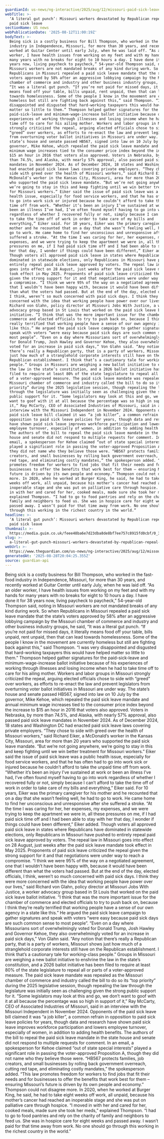 ```yaml
---
guardianId: us-news/ng-interactive/2025/aug/12/missouri-paid-sick-leave-repeal
webTitle: >-
  ‘A literal gut punch’: Missouri workers devastated by Republican repeal of
  paid sick leave
sectionName: US news
webPublicationDate: '2025-08-12T11:00:19Z'
bodyText: >-
  Being sick is a costly business for Bill Thompson, who worked in the fast-food
  industry in Independence, Missouri, for more than 30 years, and recently
  worked at Guitar Center until early July, when he was laid off. “As an older
  worker, I have health issues from working on my feet and with my hands for
  many years with no breaks for eight to 10 hours a day. I have done it for 38
  years now, living paycheck to paycheck,” 54-year-old Thompson said, noting in
  Missouri workers are not mandated breaks of any kind during work. So when
  Republicans in Missouri repealed a paid sick leave mandate that the state’s
  voters approved by 58% after an aggressive lobbying campaign by the Missouri
  chamber of commerce and industry and other business industry groups, he said,
  “It was a literal gut punch. “If you’re not paid for missed days, it literally
  means food off your table, bills unpaid, rent unpaid, then that can lead
  towards homelessness. Some of the people I know in the movement are currently
  homeless but still are fighting back against this,” said Thompson. “I was very
  disappointed and disgusted that hard-working taxpayers this would have helped
  matter so little to them.” Thompson helped gather signatures for the
  paid-sick-leave and minimum-wage-increase ballot initiative because of his
  experiences of working through illnesses and losing income when he had to take
  time off to care for his ailing mother. Workers and labor groups in Missouri
  strongly criticized the repeal, arguing elected officials chose to side with
  “greed” over workers, as efforts to re-enact the law and prevent legislators
  from overturning voter ballot initiatives in Missouri are under way. The
  state’s house and senate passed HB567, signed into law on 10 July by the
  governor, Mike Kehoe, which repealed the paid sick leave mandate and annual
  minimum wage increases tied to the consumer price index beyond the increase to
  $15 an hour in 2016 that voters also approved. Voters in Nebraska, by more
  than 74.5%, and Alaska, with nearly 57% approval, also passed paid sick leave
  mandates in November 2024. As of December 2024, 18 states and Washington DC
  had enacted paid sick leave laws covering private employers. “They chose to
  side with greed over the health of Missouri workers,” said Richard Eiker, a
  McDonald’s worker in the Kansas City, Missouri, area for more than 20 years
  who supported the paid sick leave mandate. “But we’re not going anywhere,
  we’re going to stay in this and keep fighting until we win better treatment
  for Missouri workers.” Eiker said the issue of paid sick leave was a public
  health issue, especially for food service workers, and that he has often had
  to go into work sick or injured because he couldn’t afford to take the unpaid
  time off from work. “Whether it’s been an injury I’ve sustained at work or
  been an illness I’ve had, I’ve often found myself having to go into work
  regardless of whether I recovered fully or not, simply because I can’t afford
  to take the time off of work in order to take care of my bills and
  everything,” Eiker said. For 10 years, Eiker was the primary caregiver for his
  mother and he recounted that on a day that she wasn’t feeling well, he had to
  go to work. He came home to find her unconscious and unresponsive after she
  suffered a stroke. “At the time I was caring for her, her expenses, my
  expenses, and we were trying to keep the apartment we were in, all these
  pressures on me, if I had paid sick time off and I had been able to stay with
  her that day, I wonder if things could have been different,” Eiker added.
  Though voters all approved paid sick leave in states where Republicans have
  dominated in statewide elections, only Republicans in Missouri have pushed to
  entirely repeal paid sick leave approved by voters. The repeal law in Missouri
  goes into effect on 28 August, just weeks after the paid sick leave mandate
  took effect in May 2025. Proponents of paid sick leave criticized the repeal
  given the strong support for it and that negotiations were under way to reach
  a compromise. “I think we were 95% of the way on a negotiated agreement, one
  that I wouldn’t have been happy with, because it would have been different
  than what the voters had passed. But at the end of the day, elected officials,
  I think, weren’t so much concerned with paid sick days. I think they were more
  concerned with the idea that working people have power over our lives,” said
  Richard von Glahn, policy director at Missouri Jobs With Justice, a worker
  advocacy group based in St Louis that worked on the paid sick leave ballot
  initiative. “I think that was the more important issue for the chamber of
  commerce and elected officials to try to push back on, because I think they’re
  really terrified that working people have a sense of our own agency in a state
  like this.” He argued the paid sick leave campaign to gather signatures and
  speak with voters “were easy because paid sick days are such common sense to
  most people”. “Even on a day where Missourians sort of overwhelmingly voted
  for Donald Trump, Josh Hawley and Governor Kehoe, they also overwhelmingly
  voted for an increase in paid sick days,” Von Glahn said. “Any notion that
  there’s really a Republican party, that is a party of workers, Missouri shows
  just how much of a stranglehold corporate interests still have on the
  Republican establishment. I think that’s a cautionary tale for working-class
  people.” Groups in Missouri are weighing a new ballot initiative to enshrine
  the law in the state’s constitution, and a 2026 ballot initiative has been
  filed to require at least 80% of the state legislature to repeal all or parts
  of a voter-approved measure. The paid sick leave mandate was repealed as the
  Missouri chamber of commerce and industry called the bill to do so its “top
  priority” during the 2025 legislative session, though repealing the law
  through the legislature was initially seen as challenging given the strong
  public support for it. “Some legislators may look at this and go, we don’t
  want to goof with it at all because the percentage was so high in support of
  it,” Ray McCarty, CEO of Associated Industries of Missouri, said in an
  interview with the Missouri Independent in November 2024. Opponents of the
  paid sick leave bill claimed it was “a job killer”, a common refrain in
  opposition to paid sick leave policies for years, though data and research
  have shown paid sick leave improves workforce participation and lowers
  employee turnover, especially of women, in addition to adding health benefits.
  The authors of the bill to repeal the paid sick leave mandate in the state
  house and senate did not respond to multiple requests for comment. In an
  email, a spokesperson for Kehoe claimed “out of state special interests”
  played a significant role in passing the voter-approved Proposition A, though
  they did not name who they believe those were. “HB567 protects families, job
  creators, and small businesses by rolling back government overreach, cutting
  red tape, and eliminating costly mandates,” the spokesperson added. “This law
  promotes freedom for workers to find jobs that fit their needs and for
  businesses to offer the benefits that work best for them – ensuring Missouri’s
  future is driven by its own people and economy.” Thompson could not disagree
  more. In 2020, when he worked at Burger King, he said, he had to take eight
  weeks off work, all unpaid, because his mother’s cancer had reached an
  inoperable stage and she was put on palliative care through hospice. “I moved
  in with her and cared for her, cooked meals, made sure she took her meds,”
  explained Thompson. “I had to go to food pantries and rely on the charity of
  family and neighbors to feed us. She was in hospice care for eight weeks and
  passed away. I wasn’t paid for that time away from work. No one should go
  through this working in the richest country in the world.”
headline: >-
  ‘A literal gut punch’: Missouri workers devastated by Republican repeal of
  paid sick leave
thumbnail: >-
  https://media.guim.co.uk/feee48ba6e7d23dba8de8bf7ee757c8915fd0cbf/0_382_3072_2456/500.jpg
slug: >-
  a-literal-gut-punch-missouri-workers-devastated-by-republican-repeal-of-paid-sick-leave
webUrl: >-
  https://www.theguardian.com/us-news/ng-interactive/2025/aug/12/missouri-paid-sick-leave-repeal
generatedAt: '2025-08-28T20:04:25.355Z'
source: guardian-api
---
```

Being sick is a costly business for Bill Thompson, who worked in the fast-food industry in Independence, Missouri, for more than 30 years, and recently worked at Guitar Center until early July, when he was laid off. “As an older worker, I have health issues from working on my feet and with my hands for many years with no breaks for eight to 10 hours a day. I have done it for 38 years now, living paycheck to paycheck,” 54-year-old Thompson said, noting in Missouri workers are not mandated breaks of any kind during work. So when Republicans in Missouri repealed a paid sick leave mandate that the state’s voters approved by 58% after an aggressive lobbying campaign by the Missouri chamber of commerce and industry and other business industry groups, he said, “It was a literal gut punch. “If you’re not paid for missed days, it literally means food off your table, bills unpaid, rent unpaid, then that can lead towards homelessness. Some of the people I know in the movement are currently homeless but still are fighting back against this,” said Thompson. “I was very disappointed and disgusted that hard-working taxpayers this would have helped matter so little to them.” Thompson helped gather signatures for the paid-sick-leave and minimum-wage-increase ballot initiative because of his experiences of working through illnesses and losing income when he had to take time off to care for his ailing mother. Workers and labor groups in Missouri strongly criticized the repeal, arguing elected officials chose to side with “greed” over workers, as efforts to re-enact the law and prevent legislators from overturning voter ballot initiatives in Missouri are under way. The state’s house and senate passed HB567, signed into law on 10 July by the governor, Mike Kehoe, which repealed the paid sick leave mandate and annual minimum wage increases tied to the consumer price index beyond the increase to $15 an hour in 2016 that voters also approved. Voters in Nebraska, by more than 74.5%, and Alaska, with nearly 57% approval, also passed paid sick leave mandates in November 2024. As of December 2024, 18 states and Washington DC had enacted paid sick leave laws covering private employers. “They chose to side with greed over the health of Missouri workers,” said Richard Eiker, a McDonald’s worker in the Kansas City, Missouri, area for more than 20 years who supported the paid sick leave mandate. “But we’re not going anywhere, we’re going to stay in this and keep fighting until we win better treatment for Missouri workers.” Eiker said the issue of paid sick leave was a public health issue, especially for food service workers, and that he has often had to go into work sick or injured because he couldn’t afford to take the unpaid time off from work. “Whether it’s been an injury I’ve sustained at work or been an illness I’ve had, I’ve often found myself having to go into work regardless of whether I recovered fully or not, simply because I can’t afford to take the time off of work in order to take care of my bills and everything,” Eiker said. For 10 years, Eiker was the primary caregiver for his mother and he recounted that on a day that she wasn’t feeling well, he had to go to work. He came home to find her unconscious and unresponsive after she suffered a stroke. “At the time I was caring for her, her expenses, my expenses, and we were trying to keep the apartment we were in, all these pressures on me, if I had paid sick time off and I had been able to stay with her that day, I wonder if things could have been different,” Eiker added. Though voters all approved paid sick leave in states where Republicans have dominated in statewide elections, only Republicans in Missouri have pushed to entirely repeal paid sick leave approved by voters. The repeal law in Missouri goes into effect on 28 August, just weeks after the paid sick leave mandate took effect in May 2025. Proponents of paid sick leave criticized the repeal given the strong support for it and that negotiations were under way to reach a compromise. “I think we were 95% of the way on a negotiated agreement, one that I wouldn’t have been happy with, because it would have been different than what the voters had passed. But at the end of the day, elected officials, I think, weren’t so much concerned with paid sick days. I think they were more concerned with the idea that working people have power over our lives,” said Richard von Glahn, policy director at Missouri Jobs With Justice, a worker advocacy group based in St Louis that worked on the paid sick leave ballot initiative. “I think that was the more important issue for the chamber of commerce and elected officials to try to push back on, because I think they’re really terrified that working people have a sense of our own agency in a state like this.” He argued the paid sick leave campaign to gather signatures and speak with voters “were easy because paid sick days are such common sense to most people”. “Even on a day where Missourians sort of overwhelmingly voted for Donald Trump, Josh Hawley and Governor Kehoe, they also overwhelmingly voted for an increase in paid sick days,” Von Glahn said. “Any notion that there’s really a Republican party, that is a party of workers, Missouri shows just how much of a stranglehold corporate interests still have on the Republican establishment. I think that’s a cautionary tale for working-class people.” Groups in Missouri are weighing a new ballot initiative to enshrine the law in the state’s constitution, and a 2026 ballot initiative has been filed to require at least 80% of the state legislature to repeal all or parts of a voter-approved measure. The paid sick leave mandate was repealed as the Missouri chamber of commerce and industry called the bill to do so its “top priority” during the 2025 legislative session, though repealing the law through the legislature was initially seen as challenging given the strong public support for it. “Some legislators may look at this and go, we don’t want to goof with it at all because the percentage was so high in support of it,” Ray McCarty, CEO of Associated Industries of Missouri, said in an interview with the Missouri Independent in November 2024. Opponents of the paid sick leave bill claimed it was “a job killer”, a common refrain in opposition to paid sick leave policies for years, though data and research have shown paid sick leave improves workforce participation and lowers employee turnover, especially of women, in addition to adding health benefits. The authors of the bill to repeal the paid sick leave mandate in the state house and senate did not respond to multiple requests for comment. In an email, a spokesperson for Kehoe claimed “out of state special interests” played a significant role in passing the voter-approved Proposition A, though they did not name who they believe those were. “HB567 protects families, job creators, and small businesses by rolling back government overreach, cutting red tape, and eliminating costly mandates,” the spokesperson added. “This law promotes freedom for workers to find jobs that fit their needs and for businesses to offer the benefits that work best for them – ensuring Missouri’s future is driven by its own people and economy.” Thompson could not disagree more. In 2020, when he worked at Burger King, he said, he had to take eight weeks off work, all unpaid, because his mother’s cancer had reached an inoperable stage and she was put on palliative care through hospice. “I moved in with her and cared for her, cooked meals, made sure she took her meds,” explained Thompson. “I had to go to food pantries and rely on the charity of family and neighbors to feed us. She was in hospice care for eight weeks and passed away. I wasn’t paid for that time away from work. No one should go through this working in the richest country in the world.”
